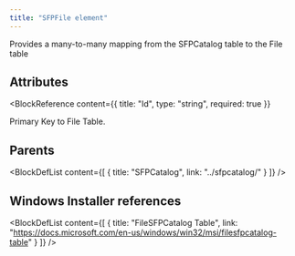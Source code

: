 ```yaml
---
title: "SFPFile element"
---
```



Provides a many-to-many mapping from the SFPCatalog table to the File table


## Attributes

<BlockWrapper>

  <BlockReference
    content={{
      title: "Id",
      type: "string",
      required: true
    }}
  >
  Primary Key to File Table.
  </BlockReference>

</BlockWrapper>


## Parents

<BlockDefList content={[
    {
      title: "SFPCatalog",
      link: "../sfpcatalog/"
    }
  ]}
/>

## Windows Installer references

<BlockDefList content={[
    {
      title: "FileSFPCatalog Table",
      link: "https://docs.microsoft.com/en-us/windows/win32/msi/filesfpcatalog-table"
    }
  ]}
/>
